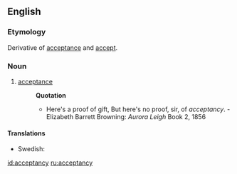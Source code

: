 ==English==
===Etymology===
Derivative of [[acceptance]] and [[accept]].

===Noun===
{{en-noun|-}}
# [[acceptance]]
#:'''Quotation'''
#:*Here's a proof of gift, But here's no proof, sir, of ''acceptancy''. - Elizabeth Barrett Browning: ''Aurora Leigh'' Book 2, 1856

====Translations====
{{trans-top|acceptance}}
* Swedish: {{t+|sv|acceptans|c}}
{{bottom}}

[[id:acceptancy]]
[[ru:acceptancy]]